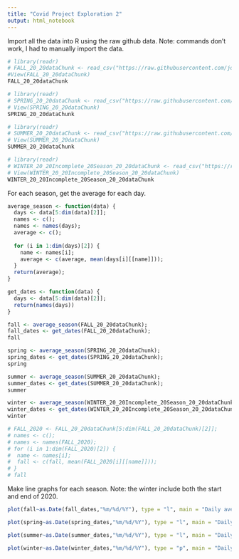 ```yaml
---
title: "Covid Project Exploration 2"
output: html_notebook
---
```


Import all the data into R using the raw github data. 
Note: commands don't work, I had to manually import the data.

```r
# library(readr)
# FALL_20_20dataChunk <- read_csv("https://raw.githubusercontent.com/jdrozar3/Covid_Project/Exploration-2/FALL%20-%20dataChunk.csv")
#View(FALL_20_20dataChunk)
FALL_20_20dataChunk

# library(readr)
# SPRING_20_20dataChunk <- read_csv("https://raw.githubusercontent.com/jdrozar3/Covid_Project/Exploration-2/SPRING%20-%20dataChunk.csv")
# View(SPRING_20_20dataChunk)
SPRING_20_20dataChunk

# library(readr)
# SUMMER_20_20dataChunk <- read_csv("https://raw.githubusercontent.com/jdrozar3/Covid_Project/Exploration-2/SUMMER%20-%20dataChunk.csv")
# View(SUMMER_20_20dataChunk)
SUMMER_20_20dataChunk

# library(readr)
# WINTER_20_20Incomplete_20Season_20_20dataChunk <- read_csv("https://raw.githubusercontent.com/jdrozar3/Covid_Project/Exploration-2/WINTER%20-%20Incomplete%20Season%20-%20dataChunk.csv")
# View(WINTER_20_20Incomplete_20Season_20_20dataChunk)
WINTER_20_20Incomplete_20Season_20_20dataChunk
```


For each season, get the average for each day.

```r
average_season <- function(data) {
  days <- data[5:dim(data)[2]];
  names <- c();
  names <- names(days);
  average <- c();
  
  for (i in 1:dim(days)[2]) {
    name <- names[i];
    average <- c(average, mean(days[i][[name]]));
  }
  return(average);
}

get_dates <- function(data) {
  days <- data[5:dim(data)[2]];
  return(names(days))
}

fall <- average_season(FALL_20_20dataChunk);
fall_dates <- get_dates(FALL_20_20dataChunk);
fall

spring <- average_season(SPRING_20_20dataChunk);
spring_dates <- get_dates(SPRING_20_20dataChunk);
spring

summer <- average_season(SUMMER_20_20dataChunk);
summer_dates <- get_dates(SUMMER_20_20dataChunk);
summer

winter <- average_season(WINTER_20_20Incomplete_20Season_20_20dataChunk);
winter_dates <- get_dates(WINTER_20_20Incomplete_20Season_20_20dataChunk);
winter

# FALL_2020 <- FALL_20_20dataChunk[5:dim(FALL_20_20dataChunk)[2]];
# names <- c();
# names <- names(FALL_2020);
# for (i in 1:dim(FALL_2020)[2]) {
#  name <- names[i];
#  fall <- c(fall, mean(FALL_2020[i][[name]]));
# }
# fall
```


Make line graphs for each season.
Note: the winter include both the start and end of 2020.

``` r
plot(fall~as.Date(fall_dates,"%m/%d/%Y"), type = "l", main = "Daily average cases for Fall 2020 season", xlab = "Date", ylab = "Number of cases")

plot(spring~as.Date(spring_dates,"%m/%d/%Y"), type = "l", main = "Daily average cases for Spring 2020 season", xlab = "Date", ylab = "Number of cases")

plot(summer~as.Date(summer_dates,"%m/%d/%Y"), type = "l", main = "Daily average cases for Summer 2020 season", xlab = "Date", ylab = "Number of cases")

plot(winter~as.Date(winter_dates,"%m/%d/%Y"), type = "p", main = "Daily average cases for Winter 2020 season", xlab = "Date", ylab = "Number of cases")
```

